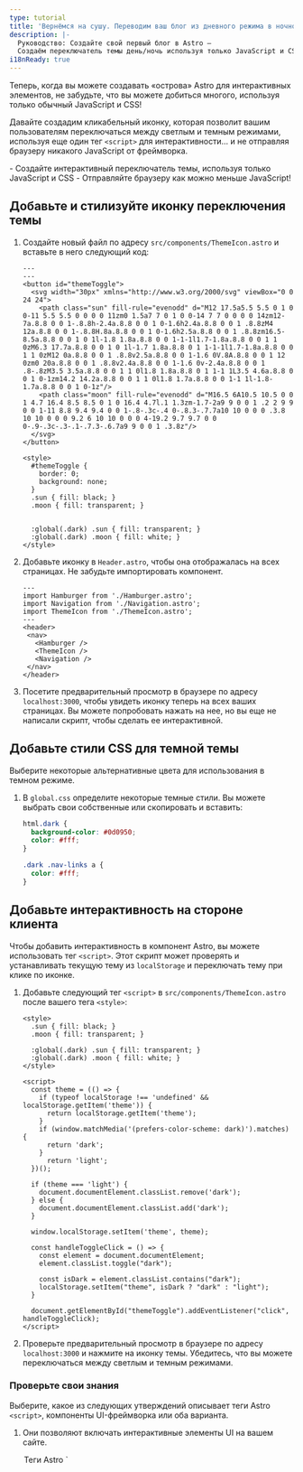 ```yaml
---
type: tutorial
title: 'Вернёмся на сушу. Переводим ваш блог из дневного режима в ночной, без необходимости острова!'
description: |-
  Руководство: Создайте свой первый блог в Astro —
  Создаём переключатель темы день/ночь используя только JavaScript и CSS
i18nReady: true
---
```




Теперь, когда вы можете создавать «острова» Astro для интерактивных элементов, не забудьте, что вы можете добиться многого, используя только обычный JavaScript и CSS!

Давайте создадим кликабельный иконку, которая позволит вашим пользователям переключаться между светлым и темным режимами, используя еще один тег `<script>` для интерактивности... и не отправляя браузеру никакого JavaScript от фреймворка.

<PreCheck>
  - Создайте интерактивный переключатель темы, используя только JavaScript и CSS
  - Отправляйте браузеру как можно меньше JavaScript!
</PreCheck>

## Добавьте и стилизуйте иконку переключения темы

1. Создайте новый файл по адресу `src/components/ThemeIcon.astro` и вставьте в него следующий код:

    ```astro title="src/components/ThemeIcon.astro"
    ---
    ---
    <button id="themeToggle">
      <svg width="30px" xmlns="http://www.w3.org/2000/svg" viewBox="0 0 24 24">
        <path class="sun" fill-rule="evenodd" d="M12 17.5a5.5 5.5 0 1 0 0-11 5.5 5.5 0 0 0 0 11zm0 1.5a7 7 0 1 0 0-14 7 7 0 0 0 0 14zm12-7a.8.8 0 0 1-.8.8h-2.4a.8.8 0 0 1 0-1.6h2.4a.8.8 0 0 1 .8.8zM4 12a.8.8 0 0 1-.8.8H.8a.8.8 0 0 1 0-1.6h2.5a.8.8 0 0 1 .8.8zm16.5-8.5a.8.8 0 0 1 0 1l-1.8 1.8a.8.8 0 0 1-1-1l1.7-1.8a.8.8 0 0 1 1 0zM6.3 17.7a.8.8 0 0 1 0 1l-1.7 1.8a.8.8 0 1 1-1-1l1.7-1.8a.8.8 0 0 1 1 0zM12 0a.8.8 0 0 1 .8.8v2.5a.8.8 0 0 1-1.6 0V.8A.8.8 0 0 1 12 0zm0 20a.8.8 0 0 1 .8.8v2.4a.8.8 0 0 1-1.6 0v-2.4a.8.8 0 0 1 .8-.8zM3.5 3.5a.8.8 0 0 1 1 0l1.8 1.8a.8.8 0 1 1-1 1L3.5 4.6a.8.8 0 0 1 0-1zm14.2 14.2a.8.8 0 0 1 1 0l1.8 1.7a.8.8 0 0 1-1 1l-1.8-1.7a.8.8 0 0 1 0-1z"/>
        <path class="moon" fill-rule="evenodd" d="M16.5 6A10.5 10.5 0 0 1 4.7 16.4 8.5 8.5 0 1 0 16.4 4.7l.1 1.3zm-1.7-2a9 9 0 0 1 .2 2 9 9 0 0 1-11 8.8 9.4 9.4 0 0 1-.8-.3c-.4 0-.8.3-.7.7a10 10 0 0 0 .3.8 10 10 0 0 0 9.2 6 10 10 0 0 0 4-19.2 9.7 9.7 0 0 0-.9-.3c-.3-.1-.7.3-.6.7a9 9 0 0 1 .3.8z"/>
      </svg>
    </button>

    <style>
      #themeToggle {
        border: 0;
        background: none;
      }
      .sun { fill: black; }
      .moon { fill: transparent; }


      :global(.dark) .sun { fill: transparent; }
      :global(.dark) .moon { fill: white; }
    </style>
    ```

2. Добавьте иконку в `Header.astro`, чтобы она отображалась на всех страницах. Не забудьте импортировать компонент.

     ```astro title="src/components/Header.astro" ins={4,9}
    ---
    import Hamburger from './Hamburger.astro';
    import Navigation from './Navigation.astro';
    import ThemeIcon from './ThemeIcon.astro';
    ---
    <header>
      <nav>
        <Hamburger />
        <ThemeIcon />
        <Navigation />
      </nav>
    </header>
    ```

3. Посетите предварительный просмотр в браузере по адресу `localhost:3000`, чтобы увидеть иконку теперь на всех ваших страницах. Вы можете попробовать нажать на нее, но вы еще не написали скрипт, чтобы сделать ее интерактивной.

## Добавьте стили CSS для темной темы

Выберите некоторые альтернативные цвета для использования в темном режиме.

1. В `global.css` определите некоторые темные стили. Вы можете выбрать свои собственные или скопировать и вставить:

    ```css title="src/styles/global.css"
    html.dark {
      background-color: #0d0950;
      color: #fff;
    }

    .dark .nav-links a {
      color: #fff;
    }
    ```

## Добавьте интерактивность на стороне клиента

Чтобы добавить интерактивность в компонент Astro, вы можете использовать тег `<script>`. Этот скрипт может проверять и устанавливать текущую тему из `localStorage` и переключать тему при клике по иконке.

1. Добавьте следующий тег `<script>` в `src/components/ThemeIcon.astro` после вашего тега `<style>`:

    ```astro title="src/components/ThemeIcon.astro" ins={9-37}
    <style>
      .sun { fill: black; }
      .moon { fill: transparent; }

      :global(.dark) .sun { fill: transparent; }
      :global(.dark) .moon { fill: white; }
    </style>

    <script>
      const theme = (() => {
        if (typeof localStorage !== 'undefined' && localStorage.getItem('theme')) {
          return localStorage.getItem('theme');
        }
        if (window.matchMedia('(prefers-color-scheme: dark)').matches) {
          return 'dark';
        }
          return 'light';
      })();

      if (theme === 'light') {
        document.documentElement.classList.remove('dark');
      } else {
        document.documentElement.classList.add('dark');
      }

      window.localStorage.setItem('theme', theme);

      const handleToggleClick = () => {
        const element = document.documentElement;
        element.classList.toggle("dark");

        const isDark = element.classList.contains("dark");
        localStorage.setItem("theme", isDark ? "dark" : "light");
      }

      document.getElementById("themeToggle").addEventListener("click", handleToggleClick);
    </script>
    ```

2. Проверьте предварительный просмотр в браузере по адресу `localhost:3000` и нажмите на иконку темы. Убедитесь, что вы можете переключаться между светлым и темным режимами.



<Box icon="question-mark">

### Проверьте свои знания

Выберите, какое из следующих утверждений описывает теги Astro `<script>`, компоненты UI-фреймворка или оба варианта.

1. Они позволяют включать интерактивные элементы UI на вашем сайте.

    <MultipleChoice>
      <Option>
        Теги Astro `<script>`
      </Option>
      <Option>
        Компоненты UI-фреймворка
      </Option>
      <Option isCorrect>
        Оба варианта
      </Option>
    </MultipleChoice>

2. Они создают статические элементы на вашем сайте, если вы не включаете `client:`, чтобы отправить их JavaScript клиенту и запустить в браузере.

    <MultipleChoice>
      <Option>
        Теги Astro `<script>`
      </Option>
      <Option isCorrect>
        Компоненты UI-фреймворка
      </Option>
      <Option>
        Оба варианта
      </Option>
    </MultipleChoice>

3. Они позволяют вам «попробовать» новый фреймворк, не требуя от вас начала совершенно нового проекта с использованием этого стека технологий.

    <MultipleChoice>
      <Option>
        Теги Astro `<script>`
      </Option>
      <Option isCorrect>
        Компоненты UI-фреймворка
      </Option>
      <Option>
        Оба варианта
      </Option>
    </MultipleChoice>

4. Они позволяют вам повторно использовать написанный вами код в других фреймворках, и вы часто можете просто вставить их прямо на свой сайт.

    <MultipleChoice>
      <Option>
        Теги Astro `<script>`
      </Option>
      <Option isCorrect>
        Компоненты UI-фреймворка
      </Option>
      <Option>
        Оба варианта
      </Option>
    </MultipleChoice>

5. Они позволяют вам добавлять интерактивность, не требуя знания или изучения других фреймворков JavaScript.

    <MultipleChoice>
      <Option isCorrect>
        Теги Astro `<script>`
      </Option>
      <Option>
        Компоненты UI-фреймворка
      </Option>
      <Option>
        Оба варианта
      </Option>
    </MultipleChoice>
</Box>

<Box icon="check-list">

## Чек-лист

<Checklist>
- [ ] Я могу использовать JavaScript для интерактивности, когда не хочу добавлять фреймворк.
</Checklist>
</Box>

### Ресурсы

- [Клиентский `<script>` в Astro](/ru/guides/client-side-scripts/)
